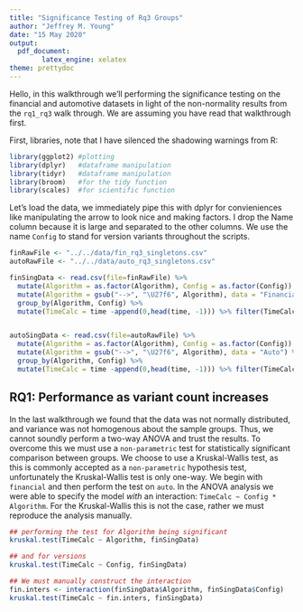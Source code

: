 ```yaml
---
title: "Significance Testing of Rq3 Groups"
author: "Jeffrey M. Young"
date: "15 May 2020"
output:
  pdf_document:
        latex_engine: xelatex
theme: prettydoc
---
```


Hello, in this walkthrough we'll performing the significance testing on the
financial and automotive datasets in light of the non-normality results from the
`rq1_rq3` walk through. We are assuming you have read that walkthrough first.

First, libraries, note that I have silenced the shadowing warnings from R:
```r
library(ggplot2) #plotting
library(dplyr)   #dataframe manipulation
library(tidyr)   #dataframe manipulation
library(broom)   #for the tidy function
library(scales)  #for scientific function
```

Let's load the data, we immediately pipe this with dplyr for convieniences like
manipulating the arrow to look nice and making factors. I drop the Name column
because it is large and separated to the other columns. We use the name `Config`
to stand for version variants throughout the scripts.

```r
finRawFile <- "../../data/fin_rq3_singletons.csv"
autoRawFile <- "../../data/auto_rq3_singletons.csv"

finSingData <- read.csv(file=finRawFile) %>%
  mutate(Algorithm = as.factor(Algorithm), Config = as.factor(Config)) %>%
  mutate(Algorithm = gsub("-->", "\U27f6", Algorithm), data = "Financial") %>%
  group_by(Algorithm, Config) %>%
  mutate(TimeCalc = time -append(0,head(time, -1))) %>% filter(TimeCalc > 0)


autoSingData <- read.csv(file=autoRawFile) %>%
  mutate(Algorithm = as.factor(Algorithm), Config = as.factor(Config)) %>%
  mutate(Algorithm = gsub("-->", "\U27f6", Algorithm), data = "Auto") %>%
  group_by(Algorithm, Config) %>%
  mutate(TimeCalc = time -append(0,head(time, -1))) %>% filter(TimeCalc > 0)
```

## RQ1: Performance as variant count increases
In the last walkthrough we found that the data was not normally distributed, and
variance was not homogenous about the sample groups. Thus, we cannot soundly
perform a two-way ANOVA and trust the results. To overcome this we must use a
`non-parametric` test for statistically significant comparison between groups.
We choose to use a Kruskal-Wallis test, as this is commonly accepted as a
`non-parametric` hypothesis test, unfortunately the Kruskal-Wallis test is only
one-way. We begin with `financial` and then perform the test on `auto`. In the
ANOVA analysis we were able to specify the model _with_ an interaction:
`TimeCalc ~ Config * Algorithm`. For the Kruskal-Wallis this is not the case,
rather we must reproduce the analysis manually.


```r
## performing the test for Algorithm being significant
kruskal.test(TimeCalc ~ Algorithm, finSingData)

## and for versions
kruskal.test(TimeCalc ~ Config, finSingData)

## We must manually construct the interaction
fin.inters <- interaction(finSingData$Algorithm, finSingData$Config)
kruskal.test(TimeCalc ~ fin.inters, finSingData)
```
